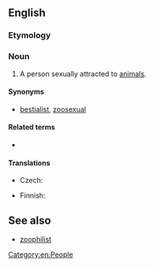 ==English==

===Etymology===
{{confix|en|zoo|phile}}

===Noun===
{{en-noun}}

# A person sexually attracted to [[animal]]s.

====Synonyms====
* [[bestialist]], [[zoosexual]]

====Related terms====
* {{l|en|zoophilia}}

====Translations====
{{trans-top|person sexually attracted to animals}}
* Czech: {{t+|cs|zoofil|m}}
{{trans-mid}}
* Finnish: {{t|fi|zoofiili}}
{{trans-bottom}}

==See also==
*[[zoophilist]]

[[Category:en:People]]